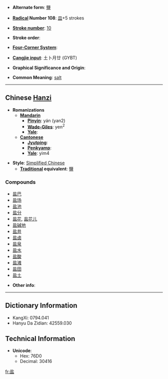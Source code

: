 * '''Alternate form''': [[鹽]]

* '''[[Wiktionary:Chinese radical index| Radical]] Number 108''': [[Wiktionary:Chinese radical index 皿|皿]]+5 strokes

* '''[[Wiktionary:Chinese total strokes index|Stroke number]]''': [[Wiktionary:Chinese total strokes index 10|10]]

* '''Stroke order''': 

* '''[[Wiktionary:Chinese four corner index|Four-Corner System]]''': 

* '''[[Wiktionary:Chinese Cangjie index|Cangjie input]]''': 土卜月廿 (GYBT)

* '''Graphical Significance and Origin''': 

* '''Common Meaning''': [[salt]]

----

== Chinese [[Hanzi]] ==

* '''Romanizations'''
** '''[[Mandarin]]'''
*** '''[[Pinyin]]''': yán (yan2)
*** '''[[Wade-Giles]]''': yen<sup>2</sup>
*** '''[[Yale]]''': 
** '''[[Cantonese]]'''
*** '''[[Jyutping]]''':
*** '''[[Penkyamp]]''': 
*** '''[[Yale]]''': yim4

* '''Style''': [[Simplified Chinese]] 
** '''[[Traditional Chinese|Traditional]] equivalent''': [[鹽]]

===Compounds===
*[[盐巴]]
*[[盐场]]
*[[盐池]]
*[[盐分]]
*[[盐花]], [[盐花儿]]
*[[盐碱地]]
*[[盐井]]
*[[盐卤]]
*[[盐泉]]
*[[盐水]]
*[[盐酸]]
*[[盐滩]]
*[[盐田]]
*[[盐土]]

* '''Other info''': 

----

== Dictionary Information ==

* KangXi: 0794.041
* Hanyu Da Zidian: 42559.030

== Technical Information ==

* '''Unicode''':
** Hex: 76D0
** Decimal: 30416

[[fr:盐]]